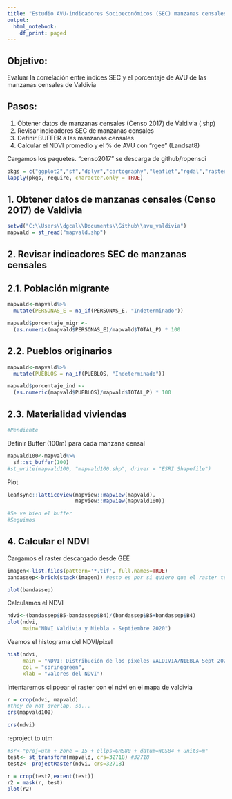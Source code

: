 ```yaml
---
title: "Estudio AVU-indicadores Socioeconómicos (SEC) manzanas censales Valdivia"
output: 
  html_notebook:
    df_print: paged
---
```


## Objetivo: 
Evaluar la correlación entre índices SEC y el porcentaje de AVU de las manzanas censales de Valdivia

## Pasos:
1) Obtener datos de manzanas censales (Censo 2017) de Valdivia (.shp)
2) Revisar indicadores SEC de manzanas censales
3) Definir BUFFER a las manzanas censales
4) Calcular el NDVI promedio y el % de AVU con "rgee" (Landsat8)


Cargamos los paquetes. "censo2017" se descarga de github/ropensci
```r
pkgs = c("ggplot2","sf","dplyr","cartography","leaflet","rgdal","raster","tmap", "tibble", "terra")
lapply(pkgs, require, character.only = TRUE)
```

## 1. Obtener datos de manzanas censales (Censo 2017) de Valdivia
```r
setwd("C:\\Users\\dgcal\\Documents\\Github\\avu_valdivia")
mapvald = st_read("mapvald.shp")
```


## 2. Revisar indicadores SEC de manzanas censales

## 2.1. Población migrante
```r
mapvald<-mapvald%>%
  mutate(PERSONAS_E = na_if(PERSONAS_E, "Indeterminado"))

mapvald$porcentaje_migr <-
  (as.numeric(mapvald$PERSONAS_E)/mapvald$TOTAL_P) * 100
```

## 2.2. Pueblos originarios
```r
mapvald<-mapvald%>%
  mutate(PUEBLOS = na_if(PUEBLOS, "Indeterminado"))

mapvald$porcentaje_ind <-
  (as.numeric(mapvald$PUEBLOS)/mapvald$TOTAL_P) * 100
```

## 2.3. Materialidad viviendas
```r
#Pendiente
```


Definir Buffer (100m) para cada manzana censal
```r
mapvald100<-mapvald%>%
  sf::st_buffer(100)
#st_write(mapvald100, "mapvald100.shp", driver = "ESRI Shapefile")
```


Plot
```r
leafsync::latticeview(mapview::mapview(mapvald),
                      mapview::mapview(mapvald100))

#Se ve bien el buffer
#Seguimos
```

## 4. Calcular el NDVI
Cargamos el raster descargado desde GEE
```r
imagen<-list.files(pattern='*.tif', full.names=TRUE)
bandassep<-brick(stack(imagen)) #esto es por si quiero que el raster tenga hartas capas, por ejemplo, por fecha

plot(bandassep)
```

Calculamos el NDVI
```r
ndvi<-(bandassep$B5-bandassep$B4)/(bandassep$B5+bandassep$B4)
plot(ndvi,
     main="NDVI Valdivia y Niebla - Septiembre 2020")
```


Veamos el histograma del NDVI/pixel
```r
hist(ndvi,
     main = "NDVI: Distribución de los pixeles VALDIVIA/NIEBLA Sept 2020",
     col = "springgreen",
     xlab = "valores del NDVI")
```


Intentaremos clippear el raster con el ndvi en el mapa de valdivia
```r
r = crop(ndvi, mapvald)
#they do not overlap, so...
crs(mapvald100)

```

```r
crs(ndvi)
```

reproject to utm
```r
#sr<-"proj=utm + zone = 15 + ellps=GRS80 + datum=WGS84 + units=m"
test<- st_transform(mapvald, crs=32718) #32718
test2<- projectRaster(ndvi, crs=32718)

r = crop(test2,extent(test))
r2 = mask(r, test)
plot(r2)
```
